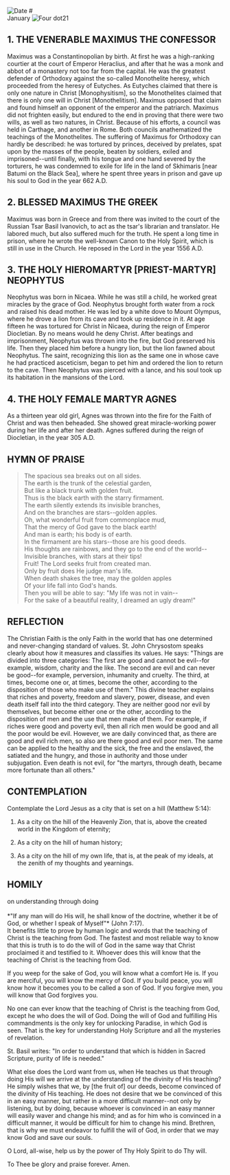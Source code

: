 
<Image src="/title-imprint.png" height={50} width={50} alt="Date" className="title-imprint"/>
# <div id="date">January <Image className="four-dot" src="/four-dot.png" height={15} width={15} alt="Four dot" />21</div>

## 1. THE VENERABLE MAXIMUS THE CONFESSOR

Maximus was a Constantinopolian by birth. At first he was a high-ranking courtier at the court of Emperor Heraclius, and after that he was a monk and abbot of a monastery not too far from the capital. He was the greatest defender of Orthodoxy against the so-called Monothelite heresy, which proceeded from the heresy of Eutyches. As Eutyches claimed that there is only one nature in Christ [Monophysitism], so the Monothelites claimed that there is only one will in Christ [Monothelitism]. Maximus opposed that claim and found himself an opponent of the emperor and the patriarch. Maximus did not frighten easily, but endured to the end in proving that there were two wills, as well as two natures, in Christ. Because of his efforts, a council was held in Carthage, and another in Rome. Both councils anathematized the teachings of the Monothelites. The suffering of Maximus for Orthodoxy can hardly be described: he was tortured by princes, deceived by prelates, spat upon by the masses of the people, beaten by soldiers, exiled and imprisoned--until finally, with his tongue and one hand severed by the torturers, he was condemned to exile for life in the land of Skhimaris [near Batumi on the Black Sea], where he spent three years in prison and gave up his soul to God in the year 662 A.D.

## 2. BLESSED MAXIMUS THE GREEK

Maximus was born in Greece and from there was invited to the court of the Russian Tsar Basil Ivanovich, to act as the tsar's librarian and translator. He labored much, but also suffered much for the truth. He spent a long time in prison, where he wrote the well-known Canon to the Holy Spirit, which is still in use in the Church. He reposed in the Lord in the year 1556 A.D.

## 3. THE HOLY HIEROMARTYR [PRIEST-MARTYR] NEOPHYTUS

Neophytus was born in Nicaea. While he was still a child, he worked great miracles by the grace of God. Neophytus brought forth water from a rock and raised his dead mother. He was led by a white dove to Mount Olympus, where he drove a lion from its cave and took up residence in it. At age fifteen he was tortured for Christ in Nicaea, during the reign of Emperor Diocletian. By no means would he deny Christ. After beatings and imprisonment, Neophytus was thrown into the fire, but God preserved his life. Then they placed him before a hungry lion, but the lion fawned about Neophytus. The saint, recognizing this lion as the same one in whose cave he had practiced asceticism, began to pet him and ordered the lion to return to the cave. Then Neophytus was pierced with a lance, and his soul took up its habitation in the mansions of the Lord.

## 4. THE HOLY FEMALE MARTYR AGNES

As a thirteen year old girl, Agnes was thrown into the fire for the Faith of Christ and was then beheaded. She showed great miracle-working power during her life and after her death. Agnes suffered during the reign of Diocletian, in the year 305 A.D.


## HYMN OF PRAISE

>The spacious sea breaks out on all sides.  
The earth is the trunk of the celestial garden,  
But like a black trunk with golden fruit.  
Thus is the black earth with the starry firmament.  
The earth silently extends its invisible branches,  
And on the branches are stars--golden apples.  
Oh, what wonderful fruit from commonplace mud,  
That the mercy of God gave to the black earth!  
And man is earth; his body is of earth.  
In the firmament are his stars--those are his good deeds.  
His thoughts are rainbows, and they go to the end of the world--  
Invisible branches, with stars at their tips!  
Fruit! The Lord seeks fruit from created man.  
Only by fruit does He judge man's life.  
When death shakes the tree, may the golden apples  
Of your life fall into God's hands.  
Then you will be able to say: "My life was not in vain--  
For the sake of a beautiful reality, I dreamed an ugly dream!"  


## REFLECTION

The Christian Faith is the only Faith in the world that has one determined and never-changing standard of values. St. John Chrysostom speaks clearly about how it measures and classifies its values. He says: "Things are divided into three categories: The first are good and cannot be evil--for example, wisdom, charity and the like. The second are evil and can never be good--for example, perversion, inhumanity and cruelty. The third, at times, become one or, at times, become the other, according to the disposition of those who make use of them." This divine teacher explains that riches and poverty, freedom and slavery, power, disease, and even death itself fall into the third category. They are neither good nor evil by themselves, but become either one or the other, according to the disposition of men and the use that men make of them. For example, if riches were good and poverty evil, then all rich men would be good and all the poor would be evil. However, we are daily convinced that, as there are good and evil rich men, so also are there good and evil poor men. The same can be applied to the healthy and the sick, the free and the enslaved, the satiated and the hungry, and those in authority and those under subjugation. Even death is not evil, for "the martyrs, through death, became more fortunate than all others."

## CONTEMPLATION

Contemplate the Lord Jesus as a city that is set on a hill (Matthew 5:14):

1. As a city on the hill of the Heavenly Zion, that is, above the created world in the Kingdom of eternity;

2. As a city on the hill of human history;

3. As a city on the hill of my own life, that is, at the peak of my ideals, at the zenith of my thoughts and yearnings.


## HOMILY
<div style={{textAlign:'center', color:'crimson', fontWeight:'bold'}}>
on understanding through doing
</div><br /><div style={{textAlign:'right'}}>
*"If any man will do His will, he shall know of the doctrine, whether it be of God, or whether I speak of Myself"* (John 7:17).
</div>
It benefits little to prove by human logic and words that the teaching of Christ is the teaching from God. The fastest and most reliable way to know that this is truth is to do the will of God in the same way that Christ proclaimed it and testified to it. Whoever does this will know that the teaching of Christ is the teaching from God.

If you weep for the sake of God, you will know what a comfort He is. If you are merciful, you will know the mercy of God. If you build peace, you will know how it becomes you to be called a son of God. If you forgive men, you will know that God forgives you.

No one can ever know that the teaching of Christ is the teaching from God, except he who does the will of God. Doing the will of God and fulfilling His commandments is the only key for unlocking Paradise, in which God is seen. That is the key for understanding Holy Scripture and all the mysteries of revelation.

St. Basil writes: "In order to understand that which is hidden in Sacred Scripture, purity of life is needed."

What else does the Lord want from us, when He teaches us that through doing His will we arrive at the understanding of the divinity of His teaching? He simply wishes that we, by [the fruit of] our deeds, become convinced of the divinity of His teaching. He does not desire that we be convinced of this in an easy manner, but rather in a more difficult manner--not only by listening, but by doing, because whoever is convinced in an easy manner will easily waver and change his mind; and as for him who is convinced in a difficult manner, it would be difficult for him to change his mind. Brethren, that is why we must endeavor to fulfill the will of God, in order that we may know God and save our souls.

O Lord, all-wise, help us by the power of Thy Holy Spirit to do Thy will.

To Thee be glory and praise forever. Amen.